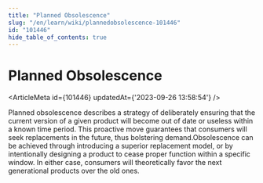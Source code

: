 ```yaml
---
title: "Planned Obsolescence"
slug: "/en/learn/wiki/plannedobsolescence-101446"
id: "101446"
hide_table_of_contents: true
---
```



# Planned Obsolescence

<ArticleMeta id={101446} updatedAt={'2023-09-26 13:58:54'} />
<div className='border-solid border-b border-t-0 my-4 border-[var(--ifm-color-gray-300)]' />

Planned obsolescence describes a strategy of deliberately ensuring that the current version of a given product will become out of date or useless within a known time period. This proactive move guarantees that consumers will seek replacements in the future, thus bolstering demand.Obsolescence can be achieved through introducing a superior replacement model, or by intentionally designing a product to cease proper function within a specific window. In either case, consumers will theoretically favor the next generational products over the old ones.
